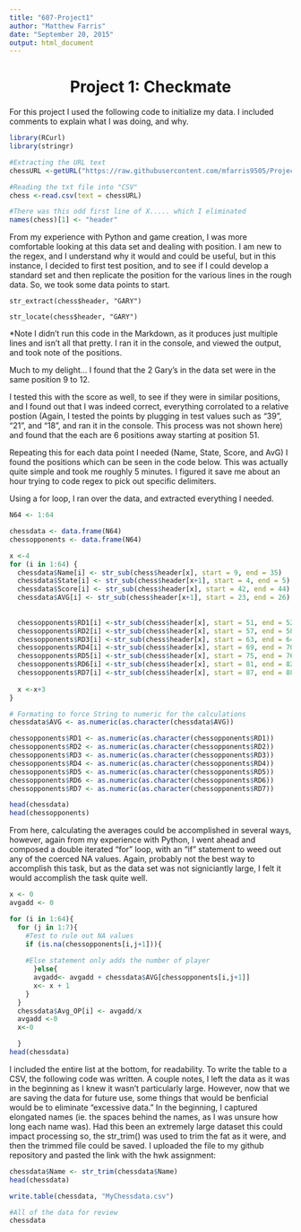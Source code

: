 ```yaml
---
title: "607-Project1"
author: "Matthew Farris"
date: "September 20, 2015"
output: html_document
---
```

<center> <h1>Project 1: Checkmate</h1> </center>

For this project I used the following code to initialize my data. I included comments to explain what I was doing, and why. 
```r
library(RCurl)
library(stringr)

#Extracting the URL text 
chessURL <-getURL("https://raw.githubusercontent.com/mfarris9505/Project1Data/master/Chess%20Players.txt")

#Reading the txt file into "CSV"
chess <-read.csv(text = chessURL)

#There was this odd first line of X..... which I eliminated
names(chess)[1] <- "header"


```

From my experience with Python and game creation, I was more comfortable looking at this data set and dealing with position. I am new to the regex, and I understand why it would and could be useful, but in this instance, I decided to first test position, and to see if I could develop a standard set and then replicate the position for the various lines in the rough data. So, we took some data points to start. 

```
str_extract(chess$header, "GARY")

str_locate(chess$header, "GARY") 
```
*Note I didn't run this code in the Markdown, as it produces just multiple lines and isn't all that pretty. I ran it in the console, and viewed the output, and took note of the positions. 

Much to my delight... I found that the 2 Gary's in the data set were in the same position 9 to 12. 

I tested this with the score as well, to see if they were in similar positions, and I found out that I was indeed correct, everything corrolated to a relative postion (Again, I tested the points by plugging in test values such as "39", "21", and "18", and ran it in the console. This process was not shown here) and found that the each are 6 positions away starting at position 51. 

Repeating this for each data point I needed (Name, State, Score, and AvG) I found the positions which can be seen in the code below. This was actually quite simple and took me roughly 5 minutes. I figured it save me about an hour trying to code regex to pick out specific delimiters. 

Using a for loop, I ran over the data, and extracted everything I needed. 

```r
N64 <- 1:64

chessdata <- data.frame(N64)
chessopponents <- data.frame(N64)

x <-4
for (i in 1:64) {
  chessdata$Name[i] <- str_sub(chess$header[x], start = 9, end = 35)
  chessdata$State[i] <- str_sub(chess$header[x+1], start = 4, end = 5)
  chessdata$Score[i] <- str_sub(chess$header[x], start = 42, end = 44)
  chessdata$AVG[i] <- str_sub(chess$header[x+1], start = 23, end = 26)
  
  
  chessopponents$RD1[i] <-str_sub(chess$header[x], start = 51, end = 52)
  chessopponents$RD2[i] <-str_sub(chess$header[x], start = 57, end = 58)
  chessopponents$RD3[i] <-str_sub(chess$header[x], start = 63, end = 64)
  chessopponents$RD4[i] <-str_sub(chess$header[x], start = 69, end = 70)
  chessopponents$RD5[i] <-str_sub(chess$header[x], start = 75, end = 76)
  chessopponents$RD6[i] <-str_sub(chess$header[x], start = 81, end = 82)
  chessopponents$RD7[i] <-str_sub(chess$header[x], start = 87, end = 88)
  
  x <-x+3
}

# Formating to force String to numeric for the calculations
chessdata$AVG <- as.numeric(as.character(chessdata$AVG))

chessopponents$RD1 <- as.numeric(as.character(chessopponents$RD1))
chessopponents$RD2 <- as.numeric(as.character(chessopponents$RD2))
chessopponents$RD3 <- as.numeric(as.character(chessopponents$RD3))
chessopponents$RD4 <- as.numeric(as.character(chessopponents$RD4))
chessopponents$RD5 <- as.numeric(as.character(chessopponents$RD5))
chessopponents$RD6 <- as.numeric(as.character(chessopponents$RD6))
chessopponents$RD7 <- as.numeric(as.character(chessopponents$RD7))

head(chessdata)
head(chessopponents)
```

From here, calculating the averages could be accomplished in several ways, however, again from my experience with Python, I went ahead and composed a double iterated "for" loop, with an "if" statement to weed out any of the coerced NA values. Again, probably not the best way to accomplish this task, but as the data set was not signiciantly large, I felt it would accomplish the task quite well. 

```r

x <- 0
avgadd <- 0 

for (i in 1:64){
  for (j in 1:7){
    #Test to rule out NA values
    if (is.na(chessopponents[i,j+1])){
      
    #Else statement only adds the number of player  
      }else{
      avgadd<- avgadd + chessdata$AVG[chessopponents[i,j+1]]
      x<- x + 1
    }
  }
  chessdata$Avg_OP[i] <- avgadd/x
  avgadd <-0
  x<-0 

  }
head(chessdata)
```

I included the entire list at the bottom, for readability. To write the table to a CSV, the following code was written. A couple notes, I left the data as it was in the beginning as I knew it wasn't particularly large. However, now that we are saving the data for future use, some things that would be benficial would be to eliminate "excessive data." In the beginning, I captured elongated names (ie. the spaces behind the names, as I was unsure how long each name was). Had this been an extremely large dataset this could impact processing so, the str_trim() was used to trim the fat as it were, and then the trimmed file could be saved. I uploaded the file to my github repository and pasted the link with the hwk assignment:

```r
chessdata$Name <- str_trim(chessdata$Name)
head(chessdata)

write.table(chessdata, "MyChessdata.csv")

#All of the data for review
chessdata
```

